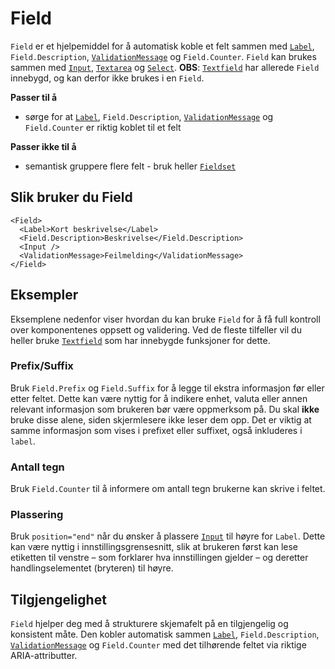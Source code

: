 

<Meta of={FieldStories} />

# Field

`Field` er et hjelpemiddel for å automatisk koble et felt sammen med [`Label`](/docs/components-typography--docs#label), `Field.Description`, [`ValidationMessage`](/docs/components-typography--docs#validationmessage) og `Field.Counter`. `Field` kan brukes sammen med [`Input`](/docs/components-input--docs), [`Textarea`](/docs/components-textarea--docs) og [`Select`](/docs/components-select--docs). **OBS**: [`Textfield`](/docs/components-textfield--docs) har allerede `Field` innebygd, og kan derfor ikke brukes i en `Field`.

**Passer til å**

- sørge for at [`Label`](/docs/components-typography--docs#label), `Field.Description`, [`ValidationMessage`](/docs/components-typography--docs#validationmessage) og `Field.Counter` er riktig koblet til et felt

**Passer ikke til å**

- semantisk gruppere flere felt - bruk heller [`Fieldset`](/docs/components-fieldset--docs)

## Slik bruker du Field

<Primary />
<Controls />

```tsx
<Field>
  <Label>Kort beskrivelse</Label>
  <Field.Description>Beskrivelse</Field.Description>
  <Input />
  <ValidationMessage>Feilmelding</ValidationMessage>
</Field>
```

## Eksempler

Eksemplene nedenfor viser hvordan du kan bruke `Field` for å få full kontroll over komponentenes oppsett og validering. Ved de fleste tilfeller vil du heller bruke [`Textfield`](/docs/components-textfield--docs) som har innebygde funksjoner for dette.

### Prefix/Suffix

Bruk `Field.Prefix` og `Field.Suffix` for å legge til ekstra informasjon før eller etter feltet. Dette kan være nyttig for å indikere enhet, valuta eller annen relevant informasjon som brukeren bør være oppmerksom på.
Du skal **ikke** bruke disse alene, siden skjermlesere ikke leser dem opp.
Det er viktig at samme informasjon som vises i prefixet eller suffixet, også inkluderes i `label`.

<Canvas of={FieldStories.Affix} />

### Antall tegn

Bruk `Field.Counter` til å informere om antall tegn brukerne kan skrive i feltet.

<Canvas of={FieldStories.Counter} />

### Plassering

Bruk `position="end"` når du ønsker å plassere [`Input`](/docs/components-input--docs) til høyre for `Label`. Dette kan være nyttig i innstillingsgrensesnitt, slik at brukeren først kan lese etiketten til venstre – som forklarer hva innstillingen gjelder – og deretter handlingselementet (bryteren) til høyre.

<Canvas of={FieldStories.Position} />

## Tilgjengelighet

`Field` hjelper deg med å strukturere skjemafelt på en tilgjengelig og konsistent måte. Den kobler automatisk sammen [`Label`](/docs/components-typography--docs#label), `Field.Description`, [`ValidationMessage`](/docs/components-typography--docs#validationmessage) og `Field.Counter` med det tilhørende feltet via riktige ARIA-attributter.
